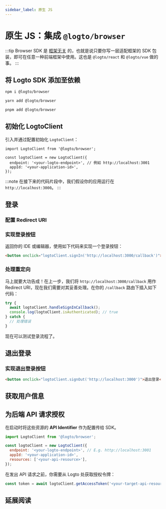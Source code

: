 ```yaml
---
sidebar_label: 原生 JS
---
```




# 原生 JS：集成 `@logto/browser`

:::tip
Browser SDK 是 [框架无关](https://stackoverflow.com/questions/64725017/what-does-it-mean-by-framework-agnostic) 的，也就是说只要你写一层适配框架的 SDK 包装，即可在任意一种前端框架中使用。这也是 `@logto/react` 和 `@logto/vue` 做的事。
:::

<AppNote type="单页应用" />

## 将 Logto SDK 添加至依赖

<Tabs>

  <TabItem value="npm" label="npm">

```bash
npm i @logto/browser
```

  </TabItem>
  <TabItem value="yarn" label="Yarn">

```bash
yarn add @logto/browser
```

  </TabItem>
  <TabItem value="pnpm" label="pnpm">

```bash
pnpm add @logto/browser
```

  </TabItem>

</Tabs>

## 初始化 LogtoClient

引入并通过配置初始化 `LogtoClient`：

```tsx
import LogtoClient from '@logto/browser';

const logtoClient = new LogtoClient({
  endpoint: '<your-logto-endpoint>', // 例如 http://localhost:3001
  appId: '<your-application-id>',
});
```

:::note
在接下来的代码片段中，我们假设你的应用运行在 `http://localhost:3000`。
:::

## 登录

<SignInFlowSummary />

### 配置 Redirect URI

<ConfigureRedirectUri figureSrc={redirectUriFigure} redirectUri="http://localhost:3000/callback" />

### 实现登录按钮

<SignInNote calling=".signIn()" />

返回你的 IDE 或编辑器，使用如下代码来实现一个登录按钮：

```html
<button onclick="logtoClient.signIn('http://localhost:3000/callback')">登录</button>
```

### 处理重定向

马上就要大功告成！在上一步，我们将 `http://localhost:3000/callback` 用作 Redirect URI，现在我们需要对其妥善处理。在你的 `/callback` 路由下插入如下代码：

```ts
try {
  await logtoClient.handleSignInCallback();
  console.log(logtoClient.isAuthenticated); // true
} catch {
  // 处理错误
}
```

现在可以测试登录流程了。

## 退出登录

<SignOutNote />

### 实现退出登录按钮

```html
<button onclick="logtoClient.signOut('http://localhost:3000')">退出登录</button>
```

## 获取用户信息

<FetchUserInformation apiCodeFragment="logtoClient.fetchUserInfo()" />

## 为后端 API 请求授权

<GetAuthorizationToken />

在启动时将这些资源的 **API Identifier** 作为配置传给 SDK。

```js
import LogtoClient from '@logto/browser';

const logtoClient = new LogtoClient({
  endpoint: '<your-logto-endpoint>', // E.g. http://localhost:3001
  appId: '<your-application-id>',
  resources: ['<your-api-resource>'],
});
```

在发出 API 请求之前，你需要从 Logto 处获取授权令牌：

```js
const token = await logtoClient.getAccessToken('<your-target-api-resource>');
```

<ApplyAuthorizationToken />

## 延展阅读

<FurtherReadings />
